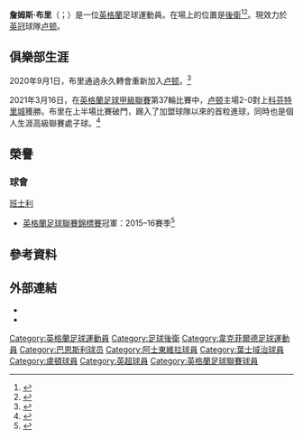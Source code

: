 {{noteTA
|G1=football
|G2=EPL
|G3=FAcup
}}
{{Infobox football biography
| name = 詹姆斯·布里<br />James Bree
| image = 
| caption = 
| image_size = 
| fullname = James Patrick Bree<ref>{{Cite web |title=Club list of registered players: As at 19th May 2018: Aston Villa |url=https://www.efl.com/siteassets/efl-documents/efl-professional-retain-list--free-transfers---2017-18.pdf |access-date=16 June 2018 |publisher=English Football League |page=2 |format=PDF |archive-date=2021-03-09 |archive-url=https://web.archive.org/web/20210309143152/https://www.efl.com/siteassets/efl-documents/efl-professional-retain-list--free-transfers---2017-18.pdf |dead-url=no }}</ref>
| birth_date = {{birth date and age|1997|12|11|df=y}}<ref name="PremProfile">{{Cite web |title=James Bree: Overview |url=https://www.premierleague.com/players/10565/James-Bree/overview |access-date=17 August 2019 |publisher=Premier League |archive-date=2020-11-28 |archive-url=https://web.archive.org/web/20201128113516/https://www.premierleague.com/players/10565/James-Bree/overview |dead-url=no }}</ref>
| birth_place = {{flagicon|ENG}} [[英格蘭|英格蘭]][[韋克菲爾德|韋克菲爾德]]
| height = {{convert|1.72|m|order=flip}}<ref name=PremProfile/>
| position = [[後衛|後衛]]
| currentclub = [[卢顿足球俱乐部|卢顿]]
| clubnumber = 2
| youthyears1 = 2006–2009
| youthclubs1 = [[奧西特鎮足球會|奧西特鎮]]
| youthyears2 = 2009–2014
| youthclubs2 = [[巴恩斯利足球俱乐部|班士利]]
| years1 = 2014–2017
| clubs1 = [[巴恩斯利足球俱乐部|班士利]]
| caps1 = 50
| goals1 = 0
| years2 = 2017–2020
| clubs2 = [[阿士東維拉足球會|阿士東維拉]]
| caps2 = 21
| goals2 = 0
| years3 = 2019
| clubs3 = → [[伊普斯维奇城足球俱乐部|葉士域治]] (外借)
| caps3 = 14
| goals3 = 0
| years4 = 2019–2020
| clubs4 = → [[卢顿足球俱乐部|盧頓]] (外借)
| caps4 = 39
| goals4 = 0
| years5 = 2020–
| clubs5 = [[卢顿足球俱乐部|卢顿]]
| caps5 = 55
| goals5 = 1
| club-update = 2022年2月26日
}}

'''詹姆斯·布里'''（{{lang-en|James Bree}}；{{bd|1997年|12月11日}}）是一位[[英格蘭|英格蘭]]足球運動員。在場上的位置是[[後衛|後衛]]<ref>{{cite web|title=James Bree Becomes Second Youngest Reds Player|url=http://www.barnsleyfc.co.uk/news/article/james-bree-becomes-second-youngest-reds-player-1549759.aspx|work=Barnsley F.C|accessdate=15 May 2014|archive-date=2016-12-20|archive-url=https://web.archive.org/web/20161220112203/http://www.barnsleyfc.co.uk/news/article/james-bree-becomes-second-youngest-reds-player-1549759.aspx|dead-url=no}}</ref><ref>{{cite web|title=Barnsley 2-3 QPR|url=http://www.bbc.co.uk/sport/0/football/27167444|work=BBC Sport|accessdate=15 May 2014|archive-date=2014-07-22|archive-url=https://web.archive.org/web/20140722164329/http://www.bbc.co.uk/sport/0/football/27167444|dead-url=no}}</ref>。現效力於[[英格蘭足球冠軍聯賽|英冠]]球隊[[卢顿足球俱乐部|卢顿]]。

==俱樂部生涯==
2020年9月1日，布里通過永久轉會重新加入[[卢顿足球俱乐部|卢顿]]。<ref>{{Cite web|last=|first=|date=1 September 2020|title=THE HATTERS SIGN TOM LOCKYER AND JAMES BREE IN DOUBLE DEFENSIVE DEAL!|url=https://www.lutontown.co.uk/news/2020/september/lockyer-bree/|access-date=1 September 2020|website=Luton Town Official Site|archive-date=2021-02-06|archive-url=https://web.archive.org/web/20210206032153/https://www.lutontown.co.uk/news/2020/september/lockyer-bree|dead-url=no}}</ref>

2021年3月16日，在[[英格蘭足球甲級聯賽|英格蘭足球甲級聯賽]]第37輪比賽中，[[卢顿足球俱乐部|卢顿]]主場2-0對上[[考文垂足球俱乐部|科芬特里城]]獲勝。布里在上半場比賽破門，踢入了加盟球隊以來的首粒進球，同時也是個人生涯高級聯賽處子球。<ref>{{cite web |url=https://www.bt.com/sport/news/2021/march/coventry-remain-in-relegation-danger-after-defeat-at-luton |title=Coventry remain in relegation danger after defeat at Luton |work=BT Sport|date=2021-03-16}}</ref>

== 榮譽 ==
=== 球會 ===
;{{flagicon|ENG}} [[巴恩斯利足球俱乐部|班士利]]
* [[英格蘭足球聯賽錦標賽|英格蘭足球聯賽錦標賽]]冠軍：2015–16賽季<ref>{{Cite news |last=Cartwright |first=Phil |date=3 April 2016 |title=Barnsley 3–2 Oxford United |publisher=BBC Sport |url=https://www.bbc.co.uk/sport/football/35906363 |access-date=27 May 2019 |archive-date=2016-04-03 |archive-url=https://web.archive.org/web/20160403111314/https://www.bbc.co.uk/sport/football/35906363 |dead-url=no }}</ref>


==參考資料==
{{Reflist}}

==外部連結==
*{{Soccerway}}
*{{soccerbase|id=75858}}

{{盧頓球員名單}}

{{DEFAULTSORT:Bree, James}}
[[Category:英格蘭足球運動員|Category:英格蘭足球運動員]]
[[Category:足球後衛|Category:足球後衛]]
[[Category:韋克菲爾德足球運動員|Category:韋克菲爾德足球運動員]]
[[Category:巴恩斯利球员|Category:巴恩斯利球员]]
[[Category:阿士東維拉球員|Category:阿士東維拉球員]]
[[Category:葉士域治球員|Category:葉士域治球員]]
[[Category:盧頓球員|Category:盧頓球員]]
[[Category:英超球員|Category:英超球員]]
[[Category:英格蘭足球聯賽球員|Category:英格蘭足球聯賽球員]]